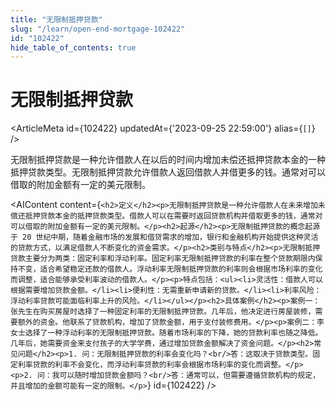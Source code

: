 ```yaml
---
title: "无限制抵押贷款"
slug: "/learn/open-end-mortgage-102422"
id: "102422"
hide_table_of_contents: true
---
```



# 无限制抵押贷款

<ArticleMeta id={102422} updatedAt={'2023-09-25 22:59:00'} alias={`[]`} />
<div className='border-solid border-b border-t-0 my-4 border-[var(--ifm-color-gray-300)]' />

无限制抵押贷款是一种允许借款人在以后的时间内增加未偿还抵押贷款本金的一种抵押贷款类型。无限制抵押贷款允许借款人返回借款人并借更多的钱。通常对可以借取的附加金额有一定的美元限制。

<AIContent content={`<h2>定义</h2><p>无限制抵押贷款是一种允许借款人在未来增加未偿还抵押贷款本金的抵押贷款类型。借款人可以在需要时返回贷款机构并借取更多的钱，通常对可以借取的附加金额有一定的美元限制。</p><h2>起源</h2><p>无限制抵押贷款的概念起源于 20 世纪中期，随着金融市场的发展和借贷需求的增加，银行和金融机构开始提供这种灵活的贷款方式，以满足借款人不断变化的资金需求。</p><h2>类别与特点</h2><p>无限制抵押贷款主要分为两类：固定利率和浮动利率。固定利率无限制抵押贷款的利率在整个贷款期限内保持不变，适合希望稳定还款的借款人。浮动利率无限制抵押贷款的利率则会根据市场利率的变化而调整，适合能够承受利率波动的借款人。</p><p>特点包括：<ul><li>灵活性：借款人可以根据需要增加贷款金额。</li><li>便利性：无需重新申请新的贷款。</li><li>利率风险：浮动利率贷款可能面临利率上升的风险。</li></ul></p><h2>具体案例</h2><p>案例一：张先生在购买房屋时选择了一种固定利率的无限制抵押贷款。几年后，他决定进行房屋装修，需要额外的资金。他联系了贷款机构，增加了贷款金额，用于支付装修费用。</p><p>案例二：李女士选择了一种浮动利率的无限制抵押贷款。随着市场利率的下降，她的贷款利率也随之降低。几年后，她需要资金来支付孩子的大学学费，通过增加贷款金额解决了资金问题。</p><h2>常见问题</h2><p>1. 问：无限制抵押贷款的利率会变化吗？<br/>答：这取决于贷款类型。固定利率贷款的利率不会变化，而浮动利率贷款的利率会根据市场利率的变化而调整。</p><p>2. 问：我可以随时增加贷款金额吗？<br/>答：通常可以，但需要遵循贷款机构的规定，并且增加的金额可能有一定的限制。</p>`} id={102422} />
